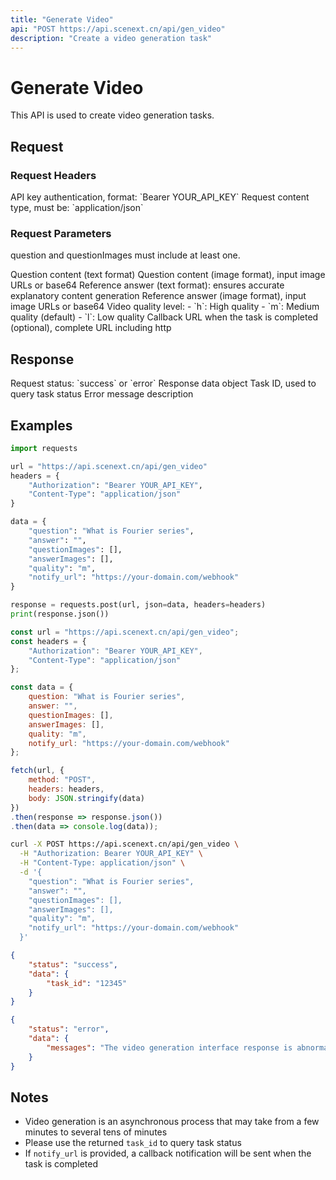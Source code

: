 ```yaml
---
title: "Generate Video"
api: "POST https://api.scenext.cn/api/gen_video"
description: "Create a video generation task"
---
```


# Generate Video

This API is used to create video generation tasks.

## Request

### Request Headers

<ParamField header="Authorization" type="string" required>
  API key authentication, format: `Bearer YOUR_API_KEY`
</ParamField>

<ParamField header="Content-Type" type="string" required>
  Request content type, must be: `application/json`
</ParamField>

### Request Parameters

question and questionImages must include at least one.

<ParamField body="question" type="string" required>
  Question content (text format)
</ParamField>

<ParamField body="questionImages" type="array">
  Question content (image format), input image URLs or base64
</ParamField>

<ParamField body="answer" type="string" >
  Reference answer (text format): ensures accurate explanatory content generation
</ParamField>

<ParamField body="answerImages" type="array">
  Reference answer (image format), input image URLs or base64
</ParamField>

<ParamField body="quality" type="string" default="m">
  Video quality level:
  - `h`: High quality
  - `m`: Medium quality (default)
  - `l`: Low quality
</ParamField>

<ParamField body="notify_url" type="string">
  Callback URL when the task is completed (optional), complete URL including http
</ParamField>

## Response

<ResponseField name="status" type="string">
  Request status: `success` or `error`
</ResponseField>

<ResponseField name="data" type="object">
  Response data object
  
  <Expandable title="Success Response">
    <ResponseField name="task_id" type="string">
      Task ID, used to query task status
    </ResponseField>
  </Expandable>
  
  <Expandable title="Error Response">
    <ResponseField name="messages" type="string">
      Error message description
    </ResponseField>
  </Expandable>
</ResponseField>

## Examples

<RequestExample>

```python Python
import requests

url = "https://api.scenext.cn/api/gen_video"
headers = {
    "Authorization": "Bearer YOUR_API_KEY",
    "Content-Type": "application/json"
}

data = {
    "question": "What is Fourier series",
    "answer": "",
    "questionImages": [],
    "answerImages": [],
    "quality": "m",
    "notify_url": "https://your-domain.com/webhook"
}

response = requests.post(url, json=data, headers=headers)
print(response.json())
```

```javascript JavaScript
const url = "https://api.scenext.cn/api/gen_video";
const headers = {
    "Authorization": "Bearer YOUR_API_KEY",
    "Content-Type": "application/json"
};

const data = {
    question: "What is Fourier series",
    answer: "",
    questionImages: [],
    answerImages: [],
    quality: "m",
    notify_url: "https://your-domain.com/webhook"
};

fetch(url, {
    method: "POST",
    headers: headers,
    body: JSON.stringify(data)
})
.then(response => response.json())
.then(data => console.log(data));
```

```bash cURL
curl -X POST https://api.scenext.cn/api/gen_video \
  -H "Authorization: Bearer YOUR_API_KEY" \
  -H "Content-Type: application/json" \
  -d '{
    "question": "What is Fourier series",
    "answer": "",
    "questionImages": [],
    "answerImages": [],
    "quality": "m",
    "notify_url": "https://your-domain.com/webhook"
  }'
```

</RequestExample>

<ResponseExample>

```json Success Response
{
    "status": "success",
    "data": {
        "task_id": "12345"
    }
}
```

```json Error Response
{
    "status": "error",
    "data": {
        "messages": "The video generation interface response is abnormal: 400 - Bad Request"
    }
}
```

</ResponseExample>

## Notes

- Video generation is an asynchronous process that may take from a few minutes to several tens of minutes
- Please use the returned `task_id` to query task status
- If `notify_url` is provided, a callback notification will be sent when the task is completed
